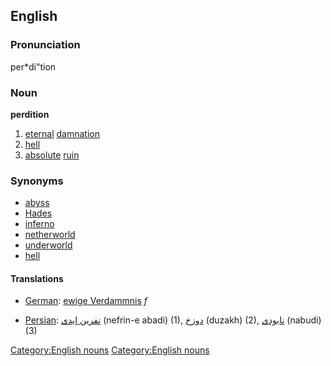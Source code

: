 ==English==

===Pronunciation===
per*di"tion

===Noun===
'''perdition'''
# [[eternal]] [[damnation]]
# [[hell]]
# [[absolute]] [[ruin]]

===Synonyms===
* [[abyss]]
* [[Hades]]
* [[inferno]]
* [[netherworld]]
* [[underworld]]
* [[hell]]
====Translations====

*[[German]]: [[ewige Verdammnis]] ''f''

[[Category:English nouns]]
*[[Persian]]: [[نفرین ابدی]] (nefrin-e abadi) (1), [[دوزخ]] (duzakh) (2), [[نابودی]] (nabudi) (3)

[[Category:English nouns]]